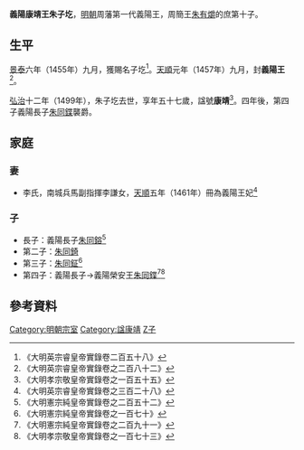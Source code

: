 '''義陽康靖王朱子圪'''{{BD|1443年||1499年||catIdx=Z朱}}，[[明朝|明朝]]周藩第一代義陽王，周簡王[[朱有爝|朱有爝]]的庶第十子。

==生平==
[[景泰_(年號)|景泰]]六年（1455年）九月，獲賜名子圪<ref>《大明英宗睿皇帝實錄卷二百五十八》</ref>。[[天順_(明朝)|天順]]元年（1457年）九月，封'''義陽王'''<ref>《大明英宗睿皇帝實錄卷之二百八十二》</ref>。

[[弘治|弘治]]十二年（1499年），朱子圪去世，享年五十七歲，諡號'''康靖'''<ref>《大明孝宗敬皇帝實錄卷之一百五十五》</ref>。四年後，第四子義陽長子[[朱同鍱|朱同鍱]]襲爵。

==家庭==
===妻===
*李氏，南城兵馬副指揮李謙女，[[天順_(明朝)|天順]]五年（1461年）冊為義陽王妃<ref>《大明英宗睿皇帝實錄卷之三百二十八》</ref>

===子===
*長子：義陽長子[[朱同鎔|朱同鎔]]<ref>《大明憲宗純皇帝實錄卷之二百五十二》</ref>
*第二子：[[朱同錡|朱同錡]]
*第三子：[[朱同鉦|朱同鉦]]<ref>《大明憲宗純皇帝實錄卷之一百七十》</ref>
*第四子：義陽長子→義陽榮安王[[朱同鍱|朱同鍱]]<ref>《大明憲宗純皇帝實錄卷之二百九十一》</ref><ref>《大明孝宗敬皇帝實錄卷之一百七十三》</ref>

==參考資料==
{{reflist|2}}

{{s-start}}
{{s-none|無|[[明朝|明政府]]封之}}
{{s-ttl|title=[[明朝藩王列表_(周王系)#義陽國|明義陽國國王]]|years=1457年－1499年}}
{{s-aft|after=子榮安王[[朱同鍱|朱同鍱]]}}
{{end}}

[[Category:明朝宗室|Category:明朝宗室]]
[[Category:諡康靖|Category:諡康靖]]
[[Category:朱姓|Z子]]